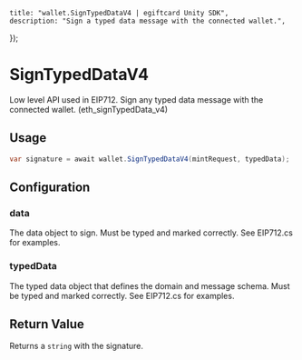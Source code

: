 
	title: "wallet.SignTypedDataV4 | egiftcard Unity SDK",
	description: "Sign a typed data message with the connected wallet.",
});

# SignTypedDataV4

Low level API used in EIP712. Sign any typed data message with the connected wallet. (eth_signTypedData_v4)

## Usage

```csharp
var signature = await wallet.SignTypedDataV4(mintRequest, typedData);
```

## Configuration

### data

The data object to sign. Must be typed and marked correctly. See EIP712.cs for examples.

### typedData

The typed data object that defines the domain and message schema. Must be typed and marked correctly. See EIP712.cs for examples.

## Return Value

Returns a `string` with the signature.
